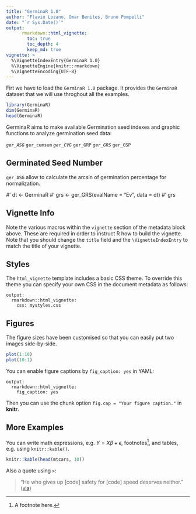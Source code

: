 ```yaml
---
title: "GerminaR 1.0"
author: "Flavio Lozano, Omar Benites, Bruno Pompelli"
date: "`r Sys.Date()`"
output: 
      rmarkdown::html_vignette:
        toc: true
        toc_depth: 4
        keep_md: true
vignette: >
  %\VignetteIndexEntry{GerminaR 1.0}
  %\VignetteEngine{knitr::rmarkdown}
  %\VignetteEncoding{UTF-8}
---
```


Firt we have to load the `GerminaR 1.0` package. It provides the `GerminaR` dataset that we will use throghout all the examples. 

```r
library(GerminaR)
dim(GerminaR)
head(GerminaR)
```

GerminaR aims to make available Germination seed indexes and graphic functions to analyze germination seed data:

*`ger_ASG`
*`ger_cumsum`
*`ger_CVG`
*`ger_GRP`
*`ger_GRS`
*`ger_GSP`




## Germinated Seed Number

`ger_ASG` allow to calculate the arcsin of germination percentage for normalization.

#' dt <- GerminaR
#' grs <- ger_GRS(evalName = "Ev", data = dt)
#' grs




## Vignette Info

Note the various macros within the `vignette` section of the metadata block above. These are required in order to instruct R how to build the vignette. Note that you should change the `title` field and the `\VignetteIndexEntry` to match the title of your vignette.

## Styles

The `html_vignette` template includes a basic CSS theme. To override this theme you can specify your own CSS in the document metadata as follows:

    output: 
      rmarkdown::html_vignette:
        css: mystyles.css

## Figures

The figure sizes have been customised so that you can easily put two images side-by-side. 

```r
plot(1:10)
plot(10:1)
```

You can enable figure captions by `fig_caption: yes` in YAML:

    output:
      rmarkdown::html_vignette:
        fig_caption: yes

Then you can use the chunk option `fig.cap = "Your figure caption."` in **knitr**.

## More Examples

You can write math expressions, e.g. $Y = X\beta + \epsilon$, footnotes^[A footnote here.], and tables, e.g. using `knitr::kable()`.

```r
knitr::kable(head(mtcars, 10))
```

Also a quote using `>`:

> "He who gives up [code] safety for [code] speed deserves neither."
([via](https://twitter.com/hadleywickham/status/504368538874703872))
